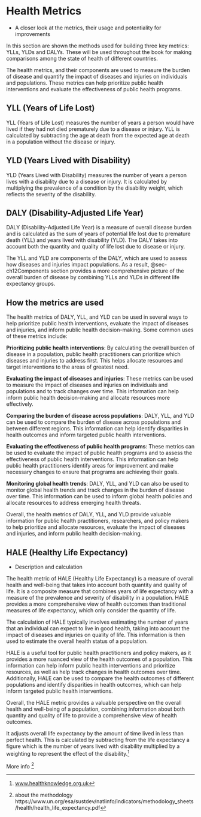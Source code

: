 # Health Metrics {#sec-01.1HealthMetrics}

-   A closer look at the metrics, their usage and potentiality for improvements

In this section are shown the methods used for building three key metrics: YLLs, YLDs and DALYs. These will be used throughout the book for making comparisons among the state of health of different countries.

The health metrics, and their components are used to measure the burden of disease and quantify the impact of diseases and injuries on individuals and populations. These metrics can help prioritize public health interventions and evaluate the effectiveness of public health programs.

## YLL (Years of Life Lost)

YLL (Years of Life Lost) measures the number of years a person would have lived if they had not died prematurely due to a disease or injury. YLL is calculated by subtracting the age at death from the expected age at death in a population without the disease or injury.

## YLD (Years Lived with Disability)

YLD (Years Lived with Disability) measures the number of years a person lives with a disability due to a disease or injury. It is calculated by multiplying the prevalence of a condition by the disability weight, which reflects the severity of the disability.

## DALY (Disability-Adjusted Life Year)

DALY (Disability-Adjusted Life Year) is a measure of overall disease burden and is calculated as the sum of years of potential life lost due to premature death (YLL) and years lived with disability (YLD). The DALY takes into account both the quantity and quality of life lost due to disease or injury.

The YLL and YLD are components of the DALY, which are used to assess how diseases and injuries impact populations. As a result, \@sec-ch12Components section provides a more comprehensive picture of the overall burden of disease by combining YLLs and YLDs in different life expectancy groups.

## How the metrics are used

The health metrics of DALY, YLL, and YLD can be used in several ways to help prioritize public health interventions, evaluate the impact of diseases and injuries, and inform public health decision-making. Some common uses of these metrics include:

**Prioritizing public health interventions**: By calculating the overall burden of disease in a population, public health practitioners can prioritize which diseases and injuries to address first. This helps allocate resources and target interventions to the areas of greatest need.

**Evaluating the impact of diseases and injuries**: These metrics can be used to measure the impact of diseases and injuries on individuals and populations and to track changes over time. This information can help inform public health decision-making and allocate resources more effectively.

**Comparing the burden of disease across populations**: DALY, YLL, and YLD can be used to compare the burden of disease across populations and between different regions. This information can help identify disparities in health outcomes and inform targeted public health interventions.

**Evaluating the effectiveness of public health programs**: These metrics can be used to evaluate the impact of public health programs and to assess the effectiveness of public health interventions. This information can help public health practitioners identify areas for improvement and make necessary changes to ensure that programs are achieving their goals.

**Monitoring global health trends**: DALY, YLL, and YLD can also be used to monitor global health trends and track changes in the burden of disease over time. This information can be used to inform global health policies and allocate resources to address emerging health threats.

Overall, the health metrics of DALY, YLL, and YLD provide valuable information for public health practitioners, researchers, and policy makers to help prioritize and allocate resources, evaluate the impact of diseases and injuries, and inform public health decision-making.



## HALE (Healthy Life Expectancy)

-   Description and calculation

The health metric of HALE (Healthy Life Expectancy) is a measure of overall health and well-being that takes into account both quantity and quality of life. It is a composite measure that combines years of life expectancy with a measure of the prevalence and severity of disability in a population. HALE provides a more comprehensive view of health outcomes than traditional measures of life expectancy, which only consider the quantity of life.

The calculation of HALE typically involves estimating the number of years that an individual can expect to live in good health, taking into account the impact of diseases and injuries on quality of life. This information is then used to estimate the overall health status of a population.

HALE is a useful tool for public health practitioners and policy makers, as it provides a more nuanced view of the health outcomes of a population. This information can help inform public health interventions and prioritize resources, as well as help track changes in health outcomes over time. Additionally, HALE can be used to compare the health outcomes of different populations and identify disparities in health outcomes, which can help inform targeted public health interventions.

Overall, the HALE metric provides a valuable perspective on the overall health and well-being of a population, combining information about both quantity and quality of life to provide a comprehensive view of health outcomes.

It adjusts overall life expectancy by the amount of time lived in less than perfect health. This is calculated by subtracting from the life expectancy a figure which is the number of years lived with disability multiplied by a weighting to represent the effect of the disability.[^01.4-metrics2-1]

[^01.4-metrics2-1]: [www.healthknowledge.org.uk](https://www.healthknowledge.org.uk/e-learning/health-information/population-health-specialists/lifetables-hales-dalys-pylls#:~:text=Health%20Adjusted%20Life%20Expectancy%20(HALE)&text=It%20adjusts%20overall%20life%20expectancy,the%20effect%20of%20the%20disability.)

More info [^01.4-metrics2-2]

[^01.4-metrics2-2]: about the methodology https://www.un.org/esa/sustdev/natlinfo/indicators/methodology_sheets/health/health_life_expectancy.pdf

